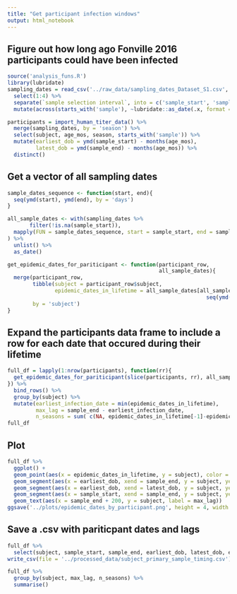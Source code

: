 ```yaml
---
title: "Get participant infection windows"
output: html_notebook
---
```


## Figure out how long ago Fonville 2016 participants could have been infected

```r
source('analysis_funs.R')
library(lubridate)
sampling_dates = read_csv('../raw_data/sampling_dates_Dataset_S1.csv', skip = 1, show_col_types = F) %>%
  select(1:4) %>%
  separate(`sample selection interval`, into = c('sample_start', 'sample_end'), sep = '-') %>%
  mutate(across(starts_with('sample'), ~lubridate::as_date(.x, format = '%d/%m/%Y')))

participants = import_human_titer_data() %>%
  merge(sampling_dates, by = 'season') %>%
  select(subject, age_mos, season, starts_with('sample')) %>%
  mutate(earliest_dob = ymd(sample_start) - months(age_mos),
         latest_dob = ymd(sample_end) - months(age_mos)) %>%
  distinct()
```

## Get a vector of all sampling dates
```r
sample_dates_sequence <- function(start, end){
  seq(ymd(start), ymd(end), by = 'days')
}

all_sample_dates <- with(sampling_dates %>% 
       filter(!is.na(sample_start)),
  mapply(FUN = sample_dates_sequence, start = sample_start, end = sample_end)
) %>%
  unlist() %>%
  as_date()
```


```r
get_epidemic_dates_for_pariticipant <- function(participant_row,
                                                all_sample_dates){
  merge(participant_row,
        tibble(subject = participant_row$subject, 
               epidemic_dates_in_lifetime = all_sample_dates[all_sample_dates %in%
                                                               seq(ymd(participant_row$earliest_dob), ymd(participant_row$sample_end), by = 'days')]),
        by = 'subject')
}
```

## Expand the participants data frame to include a row for each date that occured during their lifetime
```r
full_df = lapply(1:nrow(participants), function(rr){
  get_epidemic_dates_for_pariticipant(slice(participants, rr), all_sample_dates)
}) %>% 
  bind_rows() %>%
  group_by(subject) %>%
  mutate(earliest_infection_date = min(epidemic_dates_in_lifetime), 
         max_lag = sample_end - earliest_infection_date,
         n_seasons = sum( c(NA, epidemic_dates_in_lifetime[-1]-epidemic_dates_in_lifetime[-n()]) > 30, na.rm = T)+1)
full_df
```

## Plot
```r
full_df %>%
  ggplot() +
  geom_point(aes(x = epidemic_dates_in_lifetime, y = subject), color = 'red', size = 1)+
  geom_segment(aes(x = earliest_dob, xend = sample_end, y = subject, yend = subject), lty = 3) +
  geom_segment(aes(x = earliest_dob, xend = latest_dob, y = subject, yend = subject)) +
  geom_segment(aes(x = sample_start, xend = sample_end, y = subject, yend = subject)) +
  geom_text(aes(x = sample_end + 200, y = subject, label = max_lag))
ggsave('../plots/epidemic_dates_by_participant.png', height = 4, width = 9, units = 'in', dpi = 200)
```


## Save a .csv with pariticpant dates and lags
```r
full_df %>%
  select(subject, sample_start, sample_end, earliest_dob, latest_dob, earliest_infection_date, max_lag, n_seasons) %>%
write_csv(file = '../processed_data/subject_primary_sample_timing.csv')
```

```r
full_df %>%
  group_by(subject, max_lag, n_seasons) %>%
  summarise()
```






